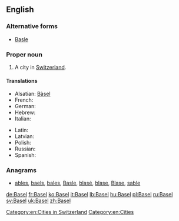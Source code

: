==English==

===Alternative forms===
* [[Basle]]

===Proper noun===
{{en-proper noun}}

# A city in [[Switzerland]].

====Translations====
{{trans-top|city in Switzerland}}
* Alsatian: [[Bàsel]]
* French: {{t+|fr|Bâle|f}}
* German: {{t+|de|Basel|n}}
* Hebrew: {{t-|he|באזל|tr=bazel}}
* Italian: {{t+|it|Basilea|f}}
{{trans-mid}}
* Latin: {{t-|la|Basilea|f}}
* Latvian: {{t-|lv|Bāzele|f}}
* Polish: {{t+|pl|Bazylea|f}}
* Russian: {{t-|ru|Ба́зель|m|sc=Cyrl|tr=Bázɛlʹ}}
* Spanish: {{t+|es|Basilea}}
{{trans-bottom}}

[[Category:en:Cities in Switzerland]]
[[Category:en:Cities]]

===Anagrams===
* [[ables#English|ables]], [[baels#English|baels]], [[bales#English|bales]], [[Basle#English|Basle]], [[blasé#English|blasé]], [[blase#English|blase]], [[Blase#English|Blase]], [[sable#English|sable]]

[[de:Basel]]
[[fr:Basel]]
[[ko:Basel]]
[[it:Basel]]
[[lb:Basel]]
[[hu:Basel]]
[[pl:Basel]]
[[ru:Basel]]
[[sv:Basel]]
[[uk:Basel]]
[[zh:Basel]]